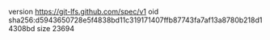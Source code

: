 version https://git-lfs.github.com/spec/v1
oid sha256:d5943650728e5f4838bd11c319171407ffb87743fa7af13a8780b218d14308bd
size 23694
